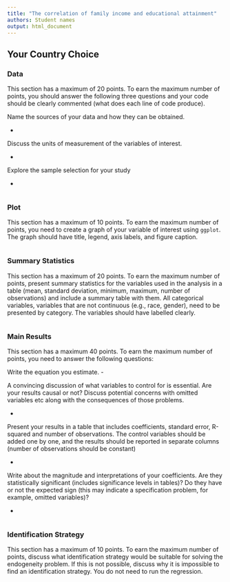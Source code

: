 ```yaml
---
title: "The correlation of family income and educational attainment"
authors: Student names
output: html_document
---
```



## Your Country Choice {.tabset}



### Data
This section has a maximum of 20 points. 
To earn the maximum number of points, you should answer the following three questions and your code should be clearly commented (what does each line of code produce).


Name the sources of your data and how they can be obtained. 

  - 

Discuss the units of measurement of the variables of interest.

  -
  
Explore the sample selection for your study

  -
  
```r

```

### Plot
This section has a maximum of 10 points. 
To earn the maximum number of points, you need to create a graph of your variable of interest using `ggplot`. The graph should have  title, legend, axis labels, and figure caption.

```r


```

### Summary Statistics
This section has a maximum of 20 points.
To earn the maximum number of points, present summary statistics for the variables used in the analysis in a table (mean, standard deviation, minimum, maximum, number of observations) and include a summary table with them. All categorical variables, variables that are not continuous (e.g., race, gender), need to be presented by category. The variables should have labelled clearly. 

```r


```

### Main Results
This section has a maximum  40 points.
To earn the maximum number of points, you need to answer the following questions:


Write the equation you estimate. 
  -

A convincing discussion of what variables to control for is essential. Are your results causal or not? Discuss potential concerns with omitted variables etc along with the consequences of those problems.

  -

 Present your results in a table that includes coefficients, standard error, R-squared and number of observations. The control variables should be added one by one, and the results should be reported in separate columns (number of observations should be constant)
 
 - 
 
 Write about the magnitude and interpretations of your coefficients. Are they statistically significant (includes significance levels in tables)? Do they have or not the expected sign (this may indicate a specification problem, for example, omitted variables)?
 
 -
 
 
```r

```


### Identification Strategy
This section has a maximum of 10 points.
To earn the maximum number of points, discuss what identification strategy would be suitable for solving the endogeneity problem. If this is not possible, discuss why it is impossible to find an identification strategy.
You do not need to run the regression.


```r

```

